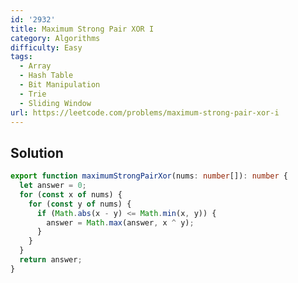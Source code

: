 ```yaml
---
id: '2932'
title: Maximum Strong Pair XOR I
category: Algorithms
difficulty: Easy
tags:
  - Array
  - Hash Table
  - Bit Manipulation
  - Trie
  - Sliding Window
url: https://leetcode.com/problems/maximum-strong-pair-xor-i
---
```


## Solution

```typescript showLineNumbers
export function maximumStrongPairXor(nums: number[]): number {
  let answer = 0;
  for (const x of nums) {
    for (const y of nums) {
      if (Math.abs(x - y) <= Math.min(x, y)) {
        answer = Math.max(answer, x ^ y);
      }
    }
  }
  return answer;
}
```
